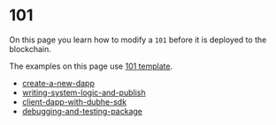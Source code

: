 # 101

On this page you learn how to modify a `101` before it is deployed to the blockchain.

The examples on this page use [101 template](https://github.com/0xobelisk/dubhe/tree/main/packages/create-dubhe/template/101/aptos-template).

- [create-a-new-dapp](first-dapp/create-a-new-dapp)
- [writing-system-logic-and-publish](first-dapp/writing-system-logic-and-publish)
- [client-dapp-with-dubhe-sdk](first-dapp/client-dapp-with-dubhe-sdk)
- [debugging-and-testing-package](first-dapp/debugging-and-testing-package)
